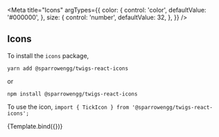 <!-- theme-provider.stories.mdx -->



<Meta
  title="Icons"
  argTypes={{
    color: {
      control: 'color',
      defaultValue: '#000000',
    },
    size: {
      control: 'number',
      defaultValue: 32,
    },
  }}
/>

## Icons

To install the `icons` package,

`yarn add @sparrowengg/twigs-react-icons`

or

`npm install @sparrowengg/twigs-react-icons`

To use the icon,
`import { TickIcon } from '@sparrowengg/twigs-react-icons';`

<Story name="Default">{Template.bind({})}</Story>

